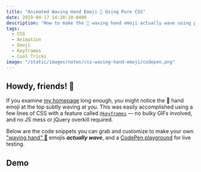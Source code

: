 ```yaml
---
title: "Animated Waving Hand Emoji 👋 Using Pure CSS"
date: 2019-04-17 14:20:10-0400
description: "How to make the 👋 waving hand emoji actually wave using pure CSS animation!"
tags:
  - CSS
  - Animation
  - Emoji
  - Keyframes
  - Cool Tricks
image: "/static/images/notes/css-waving-hand-emoji/codepen.png"
---
```


## Howdy, friends! 👋

If you examine [my homepage](/) long enough, you might notice the 👋 hand emoji at the top subtly waving at you. This was easily accomplished using a few lines of CSS with a feature called [`@keyframes`](https://developer.mozilla.org/en-US/docs/Web/CSS/@keyframes) — no bulky GIFs involved, and no JS mess or jQuery overkill required.

Below are the code snippets you can grab and customize to make your own ["waving hand" 👋](https://emojipedia.org/waving-hand-sign/) emojis **_actually wave_**, and a [CodePen playground](https://codepen.io/filoupegase/pen/NWOYwvN) for live testing.

## Demo

<CodePen username="filoupegase" id="NWOYwvN" defaultTab="css" />
